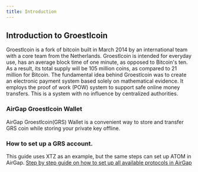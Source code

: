 ```yaml
---
title: Introduction
---
```


## Introduction to Groestlcoin

Groestlcoin is a fork of bitcoin built in March 2014 by an international team with a core team from the Netherlands. 
Groestlcoin is intended for everyday use, has an average block time of one minute, as opposed to Bitcoin's ten. As a result, its total supply will be 105 million coins, as compared to 21 million for Bitcoin. The fundamental idea behind Groestlcoin was to create an electronic payment system based solely on mathematical evidence. It employs the proof of work (POW) system to support safe online money transfers. This is a system with no influence by centralized authorities.

### AirGap Groestlcoin Wallet
AirGap Groestlcoin(GRS) Wallet is a convenient way to store and transfer GRS coin while storing your private key offline. 

### How to set up a GRS account.
This guide uses XTZ as an example, but the same steps can set up ATOM in AirGap. [Step by step guide on how to set up all available protocols in AirGap](https://medium.com/airgap-it/airgap-the-step-by-step-guide-c4c3d3fe9a05)
